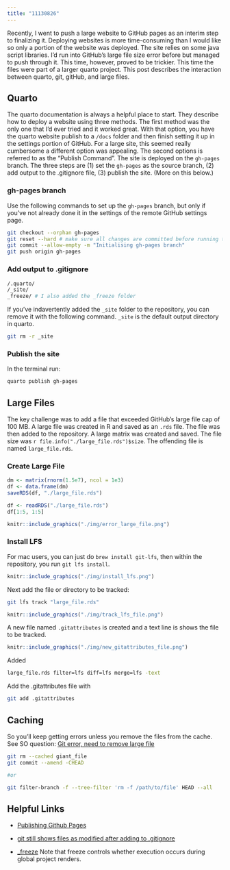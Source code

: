 ```yaml
---
title: "11130826"
---
```


Recently, I went to push a large website to GitHub pages as an interim step to finalizing it.  Deploying websites is more time-consuming than I would like so only a portion of the website was deployed.  The site relies on some java script libraries.  I'd run into GitHub's large file size error before but managed to push through it.  This time, however, proved to be trickier.  This time the files were part of a larger quarto project.  This post describes the interaction between quarto, git, gitHub, and large files.

## Quarto

The quarto documentation is always a helpful place to start. They describe how to deploy a website using three methods.  The first method was the only one that I'd ever tried and it worked great.  With that option, you have the quarto website publish to a `/docs` folder and then finish setting it up in the settings portion of GitHub.  For a large site, this seemed really cumbersome a different option was appealing.  The second options is referred to as the "Publish Command". The site is deployed on the `gh-pages` branch.  The three steps are (1) set the `gh-pages` as the source branch, (2) add output to the .gitignore file, (3) publish the site. (More on this below.)

### gh-pages branch

Use the following commands to set up the `gh-pages` branch, but only if you've not already done it in the settings of the remote GitHub settings page.

```bash
git checkout --orphan gh-pages
git reset --hard # make sure all changes are committed before running this!
git commit --allow-empty -m "Initialising gh-pages branch"
git push origin gh-pages
```


### Add output to .gitignore

```bash
/.quarto/
/_site/
_freeze/ # I also added the _freeze folder
```


If you've indavertently added the `_site` folder to the repository, you can remove it with the following command.  `_site` is the default output directory in quarto.

```bash
git rm -r _site
```

### Publish the site

In the terminal run:

```bash
quarto publish gh-pages
```


## Large Files

The key challenge was to add a file that exceeded GitHub's large file cap of 100 MB.  A large file was created in R and saved as an `.rds` file.  The file was then added to the repository.  A large matrix was created and saved.  The file size was `r file.info("./large_file.rds")$size `. The offending file is named `large_file.rds`.

### Create Large File

```r
dm <- matrix(rnorm(1.5e7), ncol = 1e3)
df <- data.frame(dm)
saveRDS(df, "./large_file.rds")
```


```r
df <- readRDS("./large_file.rds")
df[1:5, 1:5]
```


```r
knitr::include_graphics("./img/error_large_file.png")
```

### Install LFS

For mac users, you can just do `brew install git-lfs`, then within the repository, you run `git lfs install`.  

```r
knitr::include_graphics("./img/install_lfs.png")
```

Next add the file or directory to be tracked:

```bash
git lfs track "large_file.rds"
```


```r
knitr::include_graphics("./img/track_lfs_file.png")
```

A new file named `.gitattributes` is created and a text line is shows the file to be tracked.

```r
knitr::include_graphics("./img/new_gitattributes_file.png")
```


Added

```bash
large_file.rds filter=lfs diff=lfs merge=lfs -text
```

Add the .gitattributes file with

```bash
git add .gitattributes
```



## Caching 

So you'll keep getting errors unless you remove the files from the cache. See SO question:  [Git error, need to remove large file](https://stackoverflow.com/questions/33360043/git-error-need-to-remove-large-file)

```bash
git rm --cached giant_file
git commit --amend -CHEAD

#or

git filter-branch -f --tree-filter 'rm -f /path/to/file' HEAD --all

```

## Helpful Links

- [Publishing Github Pages](https://quarto.org/docs/publishing/github-pages.html#publish-command)

- [git still shows files as modified after adding to .gitignore](https://stackoverflow.com/questions/9750606/git-still-shows-files-as-modified-after-adding-to-gitignore)

- [_freeze](https://quarto.org/docs/projects/code-execution.html#freeze) Note that freeze controls whether execution occurs during global project renders.